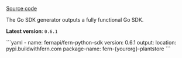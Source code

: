 [Source code](https://github.com/fern-api/fern-go)

The Go SDK generator outputs a fully functional Go SDK.

**Latest version**: `0.6.1`

<CodeBlock title="generators.yml">
```yaml
- name: fernapi/fern-python-sdk
  version: 0.6.1
  output:
    location: pypi.buildwithfern.com
    package-name: fern-{yourorg}-plantstore
```
</CodeBlock>
